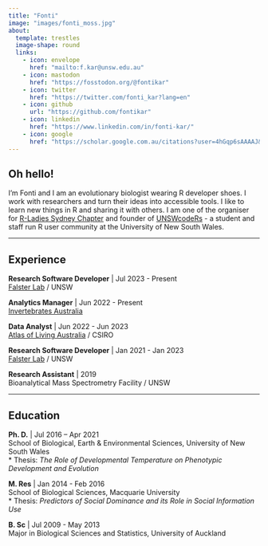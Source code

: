 ```yaml
---
title: "Fonti"
image: "images/fonti_moss.jpg"
about: 
  template: trestles
  image-shape: round
  links:
    - icon: envelope
      href: "mailto:f.kar@unsw.edu.au"
    - icon: mastodon
      href: "https://fosstodon.org/@fontikar"
    - icon: twitter
      href: "https://twitter.com/fonti_kar?lang=en"
    - icon: github
      url: "https://github.com/fontikar"
    - icon: linkedin
      href: "https://www.linkedin.com/in/fonti-kar/"
    - icon: google
      href: "https://scholar.google.com.au/citations?user=4hGqp6sAAAAJ&hl=en&inst=7289110936595769722"
---
```


:::{#hero-heading}

:::{.column-body-outset}

## Oh hello! 

I'm Fonti and I am an evolutionary biologist wearing R developer shoes. I work with researchers and turn their ideas into accessible tools. I like to learn new things in R and sharing it with others. I am one of the organiser for [R-Ladies Sydney Chapter](https://rladiessydney.org/) and founder of [UNSWcodeRs](https://unsw-coders.netlify.app/) - a student and staff run R user community at the University of New South Wales.

-----------------------------------------------------------------------------

## Experience

**Research Software Developer** | Jul 2023 - Present  
[Falster Lab](https://danielfalster.com/) / UNSW

**Analytics Manager** | Jun 2022 - Present  
[Invertebrates Australia](https://invertebratesaustralia.org/)

**Data Analyst** | Jun 2022 - Jun 2023  
[Atlas of Living Australia](https://labs.ala.org.au/about.html) / CSIRO

**Research Software Developer** | Jan 2021 - Jan 2023  
[Falster Lab](https://danielfalster.com/)  / UNSW

**Research Assistant** | 2019   
Bioanalytical Mass Spectrometry Facility / UNSW

-----------------------------------------------------------------------------

## Education

**Ph. D.** | Jul 2016 – Apr 2021  
School of Biological, Earth & Environmental Sciences, University of New South Wales  
  * Thesis: *The Role of Developmental Temperature on Phenotypic Development and Evolution*

**M. Res** | Jan 2014 - Feb 2016  
School of Biological Sciences, Macquarie University  
  * Thesis: *Predictors of Social Dominance and its Role in Social Information Use* 

**B. Sc** | Jul 2009 - May 2013  
Major in Biological Sciences and Statistics, University of Auckland

:::

:::
